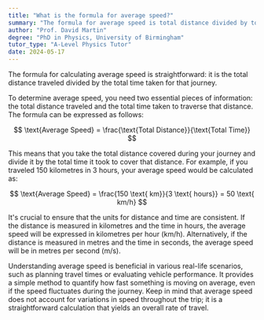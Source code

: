 ```yaml
---
title: "What is the formula for average speed?"
summary: "The formula for average speed is total distance divided by total time."
author: "Prof. David Martin"
degree: "PhD in Physics, University of Birmingham"
tutor_type: "A-Level Physics Tutor"
date: 2024-05-17
---
```


The formula for calculating average speed is straightforward: it is the total distance traveled divided by the total time taken for that journey.

To determine average speed, you need two essential pieces of information: the total distance traveled and the total time taken to traverse that distance. The formula can be expressed as follows:

$$ 
\text{Average Speed} = \frac{\text{Total Distance}}{\text{Total Time}} 
$$

This means that you take the total distance covered during your journey and divide it by the total time it took to cover that distance. For example, if you traveled $150$ kilometres in $3$ hours, your average speed would be calculated as:

$$ 
\text{Average Speed} = \frac{150 \text{ km}}{3 \text{ hours}} = 50 \text{ km/h} 
$$

It's crucial to ensure that the units for distance and time are consistent. If the distance is measured in kilometres and the time in hours, the average speed will be expressed in kilometres per hour (km/h). Alternatively, if the distance is measured in metres and the time in seconds, the average speed will be in metres per second (m/s).

Understanding average speed is beneficial in various real-life scenarios, such as planning travel times or evaluating vehicle performance. It provides a simple method to quantify how fast something is moving on average, even if the speed fluctuates during the journey. Keep in mind that average speed does not account for variations in speed throughout the trip; it is a straightforward calculation that yields an overall rate of travel.
    